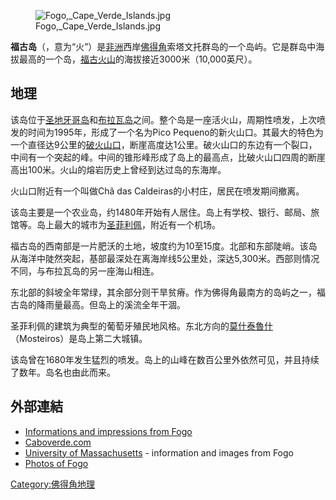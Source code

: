 {{Infobox islands
| name             = Fogo
| image name       = Bela-vista-net-Fogo-map.jpg
| image caption    = 
| image size       = 
| locator map      = Locator map of Fogo, Cape Verde.png
| native name      = <nowiki>Dja r’ Fogu</nowiki>
| native name link = Cape Verdean Creole
| nickname         = ''Ilha do vulcão''（火山之島）
| location         = [[大西洋|大西洋]]
| coordinates      = {{Coord|14.933|N|24.383|W||display=inline}}
| archipelago      = 
| total islands    = 
| major islands    = 
| area km2         = 476
| length km        = 
| width km         = 
| highest mount    = [[福古火山|福古火山]]
| elevation m      = 2829
| country          = Cape Verde
| country admin divisions title     = 縣
| country admin divisions           = [[莫什泰魯什縣|莫什泰魯什縣]]、[[福古聖卡塔琳娜縣|福古聖卡塔琳娜縣]]、[[聖菲利佩縣|聖菲利佩縣]]
| country admin divisions title 1   = 
| country admin divisions 1         = 
| country largest city              = [[聖菲利佩|聖菲利佩]]
| country largest city population   = 8,122
| population       = 37,200
| population as of = 
| density km2      = 
| ethnic groups    = 
| additional info  =
}}
{{Location map
 |Atlantic Ocean
 |label=福古島
 |lon_dir=W
 |lat_dir=N
 |lat_deg=14|lat_min=55
 |lon_deg=24|lon_min=22
 |position=left
 |width=300
 |float=right
 |mark=Cercle rouge 100%.svg
 |marksize=20
 |caption=福古島在大西洋的位置
}}
[[File:Fogo,_Cape_Verde_Islands.jpg|thumb]]

'''福古岛'''（{{lang-pt|Fogo}}，意为“火”）是[[非洲|非洲]]西岸[[佛得角|佛得角]]索塔文托群岛的一个岛屿。它是群岛中海拔最高的一个岛，[[福古火山|福古火山]]的海拔接近3000米（10,000英尺）。

== 地理 ==
该岛位于[[圣地牙哥岛_(佛得角)|圣地牙哥岛]]和[[布拉瓦岛|布拉瓦岛]]之间。整个岛是一座活火山，周期性喷发，上次喷发的时间为1995年，形成了一个名为Pico Pequeno的新火山口。其最大的特色为一个直径达9公里的[[破火山口|破火山口]]，断崖高度达1公里。破火山口的东边有一个裂口，中间有一个突起的峰。中间的锥形峰形成了岛上的最高点，比破火山口四周的断崖高出100米。火山的熔岩历史上曾经到达过岛的东海岸。

火山口附近有一个叫做Chã das Caldeiras的小村庄，居民在喷发期间撤离。

该岛主要是一个农业岛，约1480年开始有人居住。岛上有学校、银行、邮局、旅馆等。岛上最大的城市为[[圣菲利佩|圣菲利佩]]，附近有一个机场。

福古岛的西南部是一片肥沃的土地，坡度约为10至15度。北部和东部陡峭。该岛从海洋中陡然突起，基部最深处在离海岸线5公里处，深达5,300米。西部则情况不同，与布拉瓦岛的另一座海山相连。

东北部的斜坡全年常绿，其余部分则干旱贫瘠。作为佛得角最南方的岛屿之一，福古岛的降雨量最高。但岛上的溪流全年干涸。

圣菲利佩的建筑为典型的葡萄牙殖民地风格。东北方向的[[莫什泰魯什|莫什泰魯什]]（Mosteiros）是岛上第二大城镇。

该岛曾在1680年发生猛烈的喷发。岛上的山峰在数百公里外依然可见，并且持续了数年。岛名也由此而来。

==外部連結==
{{Commons category|Fogo (Cape Verde)}}
*[https://web.archive.org/web/20060621155934/http://www.sao-filipe.com/html/sao_filipe_ev.html Informations and impressions from Fogo]
*[http://www.caboverde.com/ilhas/yfogo-it.htm Caboverde.com] {{Wayback|url=http://www.caboverde.com/ilhas/yfogo-it.htm |date=20210310032705 }}
*[https://web.archive.org/web/20051120183406/http://www.umassd.edu/specialprograms/caboverde/fogo.html University of Massachusetts] - information and images from Fogo
*[http://www.mindelo.info/forum/album_cat.php?cat_id=10 Photos of Fogo] {{Wayback|url=http://www.mindelo.info/forum/album_cat.php?cat_id=10 |date=20210122125538 }}

[[Category:佛得角地理|Category:佛得角地理]]